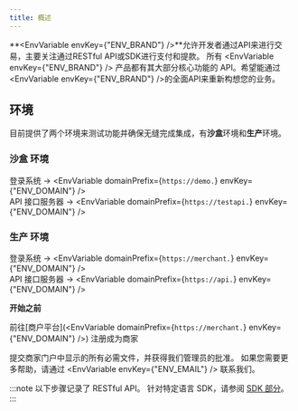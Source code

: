 ```yaml
---
title: 概述
---
```



**<EnvVariable envKey={"ENV_BRAND"} />**允许开发者通过API来进行交易，主要关注通过RESTful API或SDK进行支付和提款。 所有 <EnvVariable envKey={"ENV_BRAND"} /> 产品都有其大部分核心功能的 API。希望能通过 <EnvVariable envKey={"ENV_BRAND"} />的全面API来重新构想您的业务。

## 环境

目前提供了两个环境来测试功能并确保无缝完成集成，有**沙盒**环境和**生产**环境。

### 沙盒 环境

登录系统 -> <EnvVariable domainPrefix={`https://demo.`} envKey={"ENV_DOMAIN"} /> <br />
API 接口服务器 -> <EnvVariable domainPrefix={`https://testapi.`} envKey={"ENV_DOMAIN"} /> <br />

### 生产 环境

登录系统 -> <EnvVariable domainPrefix={`https://merchant.`} envKey={"ENV_DOMAIN"} /> <br />
API 接口服务器 -> <EnvVariable domainPrefix={`https://api.`} envKey={"ENV_DOMAIN"} />

**开始之前**

前往[商户平台]\(<EnvVariable domainPrefix={`https://merchant.`} envKey={"ENV_DOMAIN"} />\)  注册成为商家

提交商家门户中显示的所有必需文件，并获得我们管理员的批准。 如果您需要更多帮助，请通过 <EnvVariable envKey={"ENV_EMAIL"} /> 联系我们。

:::note
以下步骤记录了 RESTful API。 针对特定语言
SDK，请参阅 [SDK 部分](../quickstart/sdk)。
:::
